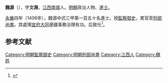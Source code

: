 {{Otheruses|魏源|other=同名或類似名的其它條目描述}}
'''魏源'''（{{bd|1382年||1444年|catIdx=}}），字'''文淵'''，[[江西|江西]][[南城|南城]]人。[[明朝|明朝]]政治人物、[[進士|進士]]。

[[永乐_(明朝)|永樂]]四年（1406年），魏源中式三甲第一百五十名進士。授[[監察御史|監察御史]]，累官至[[刑部尚書|刑部尚書]]。其處理[[宣府|宣府]][[大同市|大同]]邊疆事務治理有功。后致仕<ref>{{cite book | language = zh-hans | author = 潘荣胜 | coauthors =  | title = 《明清进士录》 | url =  | date = 2006年 | location =  | publisher = [[中华书局|中华书局]] | id =  | isbn = 9787101043501 | pages = 30页 }}</ref>。

==参考文献==
<div class="references-small">
<references></references>
</div>

{{明朝人物小作品}}
{{永樂四年丙戌科殿試金榜}}

{{DEFAULTSORT:Wei魏}}
[[Category:明朝監察御史|Category:明朝監察御史]]
[[Category:明朝刑部尚書|Category:明朝刑部尚書]]
[[Category:江西人|Category:江西人]]
[[Category:魏姓|Category:魏姓]]